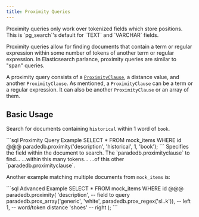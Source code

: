 ```yaml
---
title: Proximity Queries
---
```


<Note>
  Proximity queries only work over tokenized fields which store positions. This
  is `pg_search`'s default for `TEXT` and `VARCHAR` fields.
</Note>

Proximity queries allow for finding documents that contain a term or regular expression within some number of tokens of another term or regular expression. In Elasticsearch parlance, proximity queries are similar to "span" queries.

A proximity query consists of a [`ProximityClause`](/documentation/advanced/proximity/proximity_clause), a distance value, and another `ProximityClause`. As mentioned, a `ProximityClause` can be a term or a regular expression. It can also be another `ProximityClause` or an array of them.

## Basic Usage

Search for documents containing `historical` within 1 word of `book`.

<CodeGroup>
```sql Proximity Query Example SELECT * FROM mock_items WHERE id @@@
paradedb.proximity('description', 'historical', 1, 'book');
```
</CodeGroup>

<ParamField body="field" required>
  Specifies the field within the document to search.
</ParamField>
<ParamField body="left" required>
  The `paradedb.proximityclause` to find...
</ParamField>
<ParamField body="distance" required>
  ...within this many tokens...
</ParamField>
<ParamField body="right" required>
  ...of this other `paradedb.proximityclause`.
</ParamField>

Another example matching multiple documents from `mock_items` is:

<CodeGroup>
```sql Advanced Example
SELECT * FROM mock_items WHERE id @@@ paradedb.proximity(
    'description', -- field to query
    paradedb.prox_array('generic', 'white', paradedb.prox_regex('sl..k')), -- left
    1, -- word/token distance
    'shoes' -- right
);
```
</CodeGroup>
